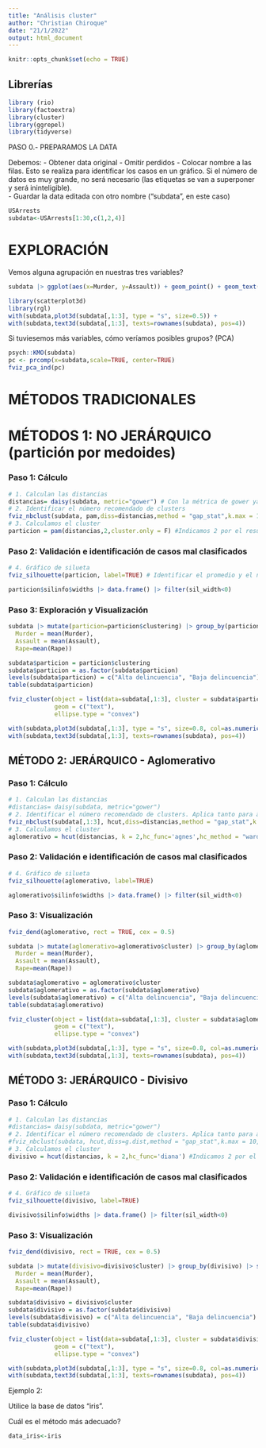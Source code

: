 ```yaml
---
title: "Análisis cluster"
author: "Christian Chiroque"
date: "21/1/2022"
output: html_document
---
```


```r
knitr::opts_chunk$set(echo = TRUE)
```

## Librerías

```r
library (rio)
library(factoextra)
library(cluster)
library(ggrepel)
library(tidyverse)
```


PASO 0.- PREPARAMOS LA DATA

Debemos:
- Obtener data original
- Omitir perdidos
- Colocar nombre a las filas. Esto se realiza para identificar los casos en un gráfico. Si el número de datos es muy grande, no será necesario (las etiquetas se van a superponer y será ininteligible).  
- Guardar la data editada con otro nombre ("subdata", en este caso)

```r
USArrests
subdata<-USArrests[1:30,c(1,2,4)]
```

############################################################################

# EXPLORACIÓN

Vemos alguna agrupación en nuestras tres variables?

```r
subdata |> ggplot(aes(x=Murder, y=Assault)) + geom_point() + geom_text(aes(label=rownames(subdata)))
```




```r
library(scatterplot3d)
library(rgl)
with(subdata,plot3d(subdata[,1:3], type = "s", size=0.5)) +
with(subdata,text3d(subdata[,1:3], texts=rownames(subdata), pos=4))
```

Si tuviesemos más variables, cómo veríamos posibles grupos? (PCA)

```r
psych::KMO(subdata)
pc <- prcomp(x=subdata,scale=TRUE, center=TRUE)
fviz_pca_ind(pc)
```


############################################################################

# MÉTODOS TRADICIONALES

# MÉTODOS 1: NO JERÁRQUICO (partición por medoides) 

### Paso 1: Cálculo

```r
# 1. Calculan las distancias
distancias= daisy(subdata, metric="gower") # Con la métrica de gower ya no es necesario la estandarización
# 2. Identificar el número recomendado de clusters
fviz_nbclust(subdata, pam,diss=distancias,method = "gap_stat",k.max = 10,verbose = F)
# 3. Calculamos el cluster
particion = pam(distancias,2,cluster.only = F) #Indicamos 2 por el resultado anterior
```

### Paso 2: Validación e identificación de casos mal clasificados

```r
# 4. Gráfico de silueta
fviz_silhouette(particion, label=TRUE) # Identificar el promedio y el número de casos negativos
```

```r
particion$silinfo$widths |> data.frame() |> filter(sil_width<0)
```

### Paso 3: Exploración y Visualización

```r
subdata |> mutate(particion=particion$clustering) |> group_by(particion) |> summarise(
  Murder = mean(Murder),
  Assault = mean(Assault), 
  Rape=mean(Rape))
```


```r
subdata$particion = particion$clustering
subdata$particion = as.factor(subdata$particion)
levels(subdata$particion) = c("Alta delincuencia", "Baja delincuencia")
table(subdata$particion)
```

```r
fviz_cluster(object = list(data=subdata[,1:3], cluster = subdata$particion),
             geom = c("text"), 
             ellipse.type = "convex")
```

```r
with(subdata,plot3d(subdata[,1:3], type = "s", size=0.8, col=as.numeric(particion)))
with(subdata,text3d(subdata[,1:3], texts=rownames(subdata), pos=4))
```


############################################################################

## MÉTODO 2: JERÁRQUICO - Aglomerativo

### Paso 1: Cálculo

```r
# 1. Calculan las distancias
#distancias= daisy(subdata, metric="gower")
# 2. Identificar el número recomendado de clusters. Aplica tanto para aglomerativo como divisivo
fviz_nbclust(subdata[,1:3], hcut,diss=distancias,method = "gap_stat",k.max = 10,verbose = F)
# 3. Calculamos el cluster
aglomerativo = hcut(distancias, k = 2,hc_func='agnes',hc_method = "ward.D") #Indicamos 2 por el resultado anterior 
```

### Paso 2: Validación e identificación de casos mal clasificados

```r
# 4. Gráfico de silueta
fviz_silhouette(aglomerativo, label=TRUE)
```

```r
aglomerativo$silinfo$widths |> data.frame() |> filter(sil_width<0)
```


### Paso 3: Visualización

```r
fviz_dend(aglomerativo, rect = TRUE, cex = 0.5)
```


```r
subdata |> mutate(aglomerativo=aglomerativo$cluster) |> group_by(aglomerativo) |> summarise(
  Murder = mean(Murder),
  Assault = mean(Assault), 
  Rape=mean(Rape))
```
```r
subdata$aglomerativo = aglomerativo$cluster
subdata$aglomerativo = as.factor(subdata$aglomerativo)
levels(subdata$aglomerativo) = c("Alta delincuencia", "Baja delincuencia")
table(subdata$aglomerativo)
```

```r
fviz_cluster(object = list(data=subdata[,1:3], cluster = subdata$aglomerativo),
             geom = c("text"), 
             ellipse.type = "convex")
```

```r
with(subdata,plot3d(subdata[,1:3], type = "s", size=0.8, col=as.numeric(aglomerativo)))
with(subdata,text3d(subdata[,1:3], texts=rownames(subdata), pos=4))
```


############################################################################

## MÉTODO 3: JERÁRQUICO - Divisivo

### Paso 1: Cálculo

```r
# 1. Calculan las distancias
#distancias= daisy(subdata, metric="gower")
# 2. Identificar el número recomendado de clusters. Aplica tanto para aglomerativo como divisivo
#fviz_nbclust(subdata, hcut,diss=g.dist,method = "gap_stat",k.max = 10,verbose = F) #Ya lo habíamos calculado
# 3. Calculamos el cluster
divisivo = hcut(distancias, k = 2,hc_func='diana') #Indicamos 2 por el resultado anterior 
```

### Paso 2: Validación e identificación de casos mal clasificados

```r
# 4. Gráfico de silueta
fviz_silhouette(divisivo, label=TRUE)
```

```r
divisivo$silinfo$widths |> data.frame() |> filter(sil_width<0)
```


### Paso 3: Visualización

```r
fviz_dend(divisivo, rect = TRUE, cex = 0.5)
```


```r
subdata |> mutate(divisivo=divisivo$cluster) |> group_by(divisivo) |> summarise(
  Murder = mean(Murder),
  Assault = mean(Assault), 
  Rape=mean(Rape))
```
```r
subdata$divisivo = divisivo$cluster
subdata$divisivo = as.factor(subdata$divisivo)
levels(subdata$divisivo) = c("Alta delincuencia", "Baja delincuencia")
table(subdata$divisivo)
```

```r
fviz_cluster(object = list(data=subdata[,1:3], cluster = subdata$divisivo),
             geom = c("text"), 
             ellipse.type = "convex")
```

```r
with(subdata,plot3d(subdata[,1:3], type = "s", size=0.8, col=as.numeric(divisivo)))
with(subdata,text3d(subdata[,1:3], texts=rownames(subdata), pos=4))
```



############################################################################
############################################################################

Ejemplo 2:

Utilice la base de datos "iris".

Cuál es el método más adecuado?

```r
data_iris<-iris
```



